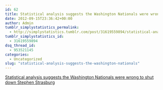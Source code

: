```yaml
---
id: 62
title: Statistical analysis suggests the Washington Nationals were wrong to shut down Stephen Strasburg
date: 2012-09-15T23:36:42+00:00
author: Admin
tumblr_simplystatistics_permalink:
  - http://simplystatistics.tumblr.com/post/31619559894/statistical-analysis-suggests-the-washington-nationals
tumblr_simplystatistics_id:
  - 31619559894
dsq_thread_id:
  - 953521145
categories:
  - Uncategorized
slug: "statistical-analysis-suggests-the-washington-nationals"
---
```

[Statistical analysis suggests the Washington Nationals were wrong to shut down Stephen Strasburg](http://www.grantland.com/story/_/id/8369941/history-shows-washington-nationals-shut-stephen-strasburg-too-soon)

